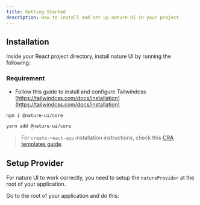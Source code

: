 ```yaml
---
title: Getting Started
description: How to install and set up nature UI in your project
---
```


## Installation

Inside your React project directory, install nature UI by running the following:

### Requirement

- Follow this guide to install and configure Tailwindcss
  [https://tailwindcss.com/docs/installation](https://tailwindcss.com/docs/installation)

```bash
npm i @nature-ui/core
```

```bash
yarn add @nature-ui/core
```

> For `create-react-app` installation instructions, check this
> [CRA templates guide](/guides/integrations/with-cra).

## Setup Provider

For nature UI to work correctly, you need to setup the `natureProvider` at the
root of your application.

Go to the root of your application and do this:
